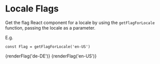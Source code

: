 
<Meta title="theme/Locale Flags" />

# Locale Flags

Get the flag React component for a locale by using the `getFlagForLocale` function, passing the locale as a parameter.

E.g.

```
const Flag = getFlagForLocale('en-US')
```

<AppSetup>
  <IconGallery>
    <IconItem name="de-DE">{renderFlag('de-DE')}</IconItem>
    <IconItem name="en-US">{renderFlag('en-US')}</IconItem>
  </IconGallery>
</AppSetup>
